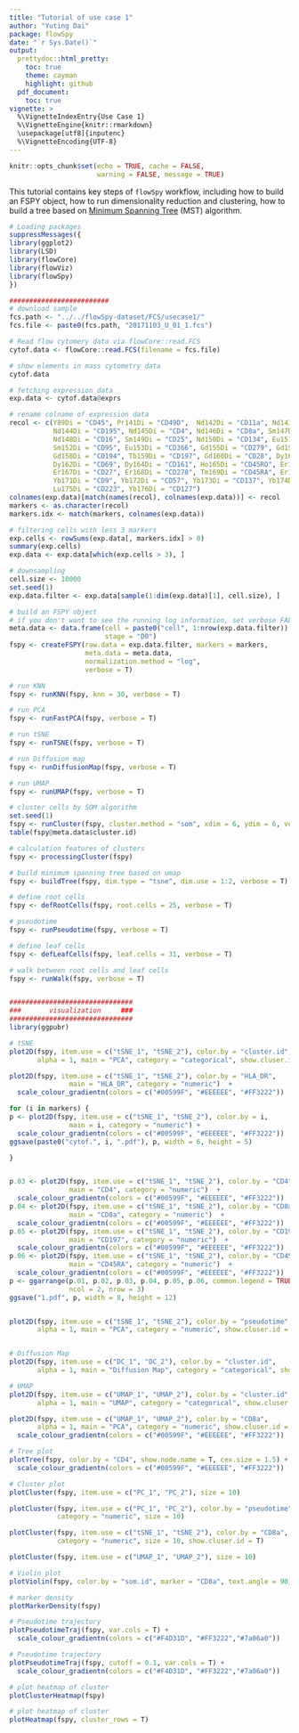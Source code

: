 ```yaml
---
title: "Tutorial of use case 1"
author: "Yuting Dai"
package: flowSpy
date: "`r Sys.Date()`"
output:
  prettydoc::html_pretty:
    toc: true
    theme: cayman
    highlight: github
  pdf_document:
    toc: true
vignette: >
  %\VignetteIndexEntry{Use Case 1}
  %\VignetteEngine{knitr::rmarkdown}
  \usepackage[utf8]{inputenc}
  %\VignetteEncoding{UTF-8}
---
```


```r
knitr::opts_chunk$set(echo = TRUE, cache = FALSE, 
                      warning = FALSE, message = TRUE)
```

This tutorial contains key steps of `flowSpy` workflow, including how to build an FSPY object, how to run dimensionality reduction and clustering, how to build a tree based on [Minimum Spanning Tree](https://en.wikipedia.org/wiki/Minimum_spanning_tree) (MST) algorithm. 


``` r

# Loading packages
suppressMessages({
library(ggplot2)
library(LSD)
library(flowCore)
library(flowViz)
library(flowSpy)
})

#########################
# download sample
fcs.path <- "../../flowSpy-dataset/FCS/usecase1/"
fcs.file <- paste0(fcs.path, "20171103_U_01_1.fcs")

# Read flow cytomery data via flowCore::read.FCS
cytof.data <- flowCore::read.FCS(filename = fcs.file)

# show elements in mass cytometry data
cytof.data

# fetching expression data 
exp.data <- cytof.data@exprs

# rename colname of expression data
recol <- c(Y89Di = "CD45", Pr141Di = "CD49D",  Nd142Di = "CD11a", Nd143Di = "CD5",
           Nd144Di = "CD195", Nd145Di = "CD4", Nd146Di = "CD8a", Sm147Di = "CD7",
           Nd148Di = "CD16", Sm149Di = "CD25", Nd150Di = "CD134", Eu151Di = "CD2",
           Sm152Di = "CD95", Eu153Di = "CD366", Gd155Di = "CD279", Gd156Di = "CD183",
           Gd158Di = "CD194", Tb159Di = "CD197", Gd160Di = "CD28", Dy161Di = "CD152",
           Dy162Di = "CD69", Dy164Di = "CD161", Ho165Di = "CD45RO", Er166Di = "CD44",
           Er167Di = "CD27", Er168Di = "CD278", Tm169Di = "CD45RA", Er170Di = "CD3",
           Yb171Di = "CD9", Yb172Di = "CD57", Yb173Di = "CD137", Yb174Di = "HLA_DR",
           Lu175Di = "CD223", Yb176Di = "CD127")
colnames(exp.data)[match(names(recol), colnames(exp.data))] <- recol
markers <- as.character(recol)
markers.idx <- match(markers, colnames(exp.data))

# filtering cells with less 3 markers
exp.cells <- rowSums(exp.data[, markers.idx] > 0)
summary(exp.cells)
exp.data <- exp.data[which(exp.cells > 3), ]

# downsampling
cell.size <- 10000
set.seed(1)
exp.data.filter <- exp.data[sample(1:dim(exp.data)[1], cell.size), ]

# build an FSPY object
# if you don't want to see the running log information, set verbose FALSE
meta.data <- data.frame(cell = paste0("cell", 1:nrow(exp.data.filter)),
                        stage = "D0")
fspy <- createFSPY(raw.data = exp.data.filter, markers = markers,
                   meta.data = meta.data,
                   normalization.method = "log",
                   verbose = T)

# run KNN
fspy <- runKNN(fspy, knn = 30, verbose = T)

# run PCA
fspy <- runFastPCA(fspy, verbose = T)

# run tSNE
fspy <- runTSNE(fspy, verbose = T)

# run Diffusion map
fspy <- runDiffusionMap(fspy, verbose = T)

# run UMAP
fspy <- runUMAP(fspy, verbose = T)

# cluster cells by SOM algorithm
set.seed(1)
fspy <- runCluster(fspy, cluster.method = "som", xdim = 6, ydim = 6, verbose = T)
table(fspy@meta.data$cluster.id)

# calculation features of clusters
fspy <- processingCluster(fspy)

# build minimum spanning tree based on umap
fspy <- buildTree(fspy, dim.type = "tsne", dim.use = 1:2, verbose = T)

# define root cells
fspy <- defRootCells(fspy, root.cells = 25, verbose = T)

# pseudotime
fspy <- runPseudotime(fspy, verbose = T)

# define leaf cells
fspy <- defLeafCells(fspy, leaf.cells = 31, verbose = T)

# walk between root cells and leaf cells
fspy <- runWalk(fspy, verbose = T)


###############################
###       visualization     ###
###############################
library(ggpubr)

# tSNE
plot2D(fspy, item.use = c("tSNE_1", "tSNE_2"), color.by = "cluster.id", 
       alpha = 1, main = "PCA", category = "categorical", show.cluser.id = T)

plot2D(fspy, item.use = c("tSNE_1", "tSNE_2"), color.by = "HLA_DR", 
               main = "HLA_DR", category = "numeric")  + 
  scale_colour_gradientn(colors = c("#00599F", "#EEEEEE", "#FF3222"))

for (i in markers) {
p <- plot2D(fspy, item.use = c("tSNE_1", "tSNE_2"), color.by = i, 
               main = i, category = "numeric") + 
  scale_colour_gradientn(colors = c("#00599F", "#EEEEEE", "#FF3222"))
ggsave(paste0("cytof.", i, ".pdf"), p, width = 6, height = 5)

}


p.03 <- plot2D(fspy, item.use = c("tSNE_1", "tSNE_2"), color.by = "CD4", 
               main = "CD4", category = "numeric")  + 
  scale_colour_gradientn(colors = c("#00599F", "#EEEEEE", "#FF3222"))
p.04 <- plot2D(fspy, item.use = c("tSNE_1", "tSNE_2"), color.by = "CD8a", 
               main = "CD8a", category = "numeric")  + 
  scale_colour_gradientn(colors = c("#00599F", "#EEEEEE", "#FF3222"))
p.05 <- plot2D(fspy, item.use = c("tSNE_1", "tSNE_2"), color.by = "CD197", 
               main = "CD197", category = "numeric")  + 
  scale_colour_gradientn(colors = c("#00599F", "#EEEEEE", "#FF3222"))
p.06 <- plot2D(fspy, item.use = c("tSNE_1", "tSNE_2"), color.by = "CD45RA", 
               main = "CD45RA", category = "numeric")  + 
  scale_colour_gradientn(colors = c("#00599F", "#EEEEEE", "#FF3222"))
p <- ggarrange(p.01, p.02, p.03, p.04, p.05, p.06, common.legend = TRUE,
               ncol = 2, nrow = 3)
ggsave("1.pdf", p, width = 8, height = 12)


plot2D(fspy, item.use = c("tSNE_1", "tSNE_2"), color.by = "pseudotime", 
       alpha = 1, main = "PCA", category = "numeric", show.cluser.id = T)


# Diffusion Map
plot2D(fspy, item.use = c("DC_1", "DC_2"), color.by = "cluster.id", 
       alpha = 1, main = "Diffusion Map", category = "categorical", show.cluser.id = T)

# UMAP
plot2D(fspy, item.use = c("UMAP_1", "UMAP_2"), color.by = "cluster.id", 
       alpha = 1, main = "UMAP", category = "categorical", show.cluser.id = T)

plot2D(fspy, item.use = c("UMAP_1", "UMAP_2"), color.by = "CD8a", 
       alpha = 1, main = "PCA", category = "numeric", show.cluser.id = T) + 
  scale_colour_gradientn(colors = c("#00599F", "#EEEEEE", "#FF3222"))

# Tree plot
plotTree(fspy, color.by = "CD4", show.node.name = T, cex.size = 1.5) + 
  scale_colour_gradientn(colors = c("#00599F", "#EEEEEE", "#FF3222"))

# Cluster plot
plotCluster(fspy, item.use = c("PC_1", "PC_2"), size = 10)

plotCluster(fspy, item.use = c("PC_1", "PC_2"), color.by = "pseudotime", 
            category = "numeric", size = 10)

plotCluster(fspy, item.use = c("tSNE_1", "tSNE_2"), color.by = "CD8a", 
            category = "numeric", size = 10, show.cluser.id = T)

plotCluster(fspy, item.use = c("UMAP_1", "UMAP_2"), size = 10)

# Violin plot
plotViolin(fspy, color.by = "som.id", marker = "CD8a", text.angle = 90)

# marker density
plotMarkerDensity(fspy)

# Pseudotime trajectory
plotPseudotimeTraj(fspy, var.cols = T) + 
  scale_colour_gradientn(colors = c("#F4D31D", "#FF3222","#7a06a0"))

# Pseudotime trajectory
plotPseudotimeTraj(fspy, cutoff = 0.1, var.cols = T) + 
  scale_colour_gradientn(colors = c("#F4D31D", "#FF3222","#7a06a0"))

# plot heatmap of cluster
plotClusterHeatmap(fspy)

# plot heatmap of cluster
plotHeatmap(fspy, cluster_rows = T)

```














